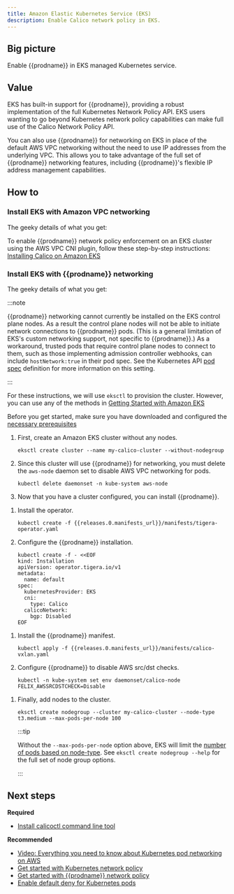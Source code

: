 ```yaml
---
title: Amazon Elastic Kubernetes Service (EKS)
description: Enable Calico network policy in EKS.
---
```



## Big picture

Enable {{prodname}} in EKS managed Kubernetes service.

## Value

EKS has built-in support for {{prodname}}, providing a robust implementation of the full Kubernetes Network Policy API. EKS users wanting to go beyond Kubernetes network policy capabilities can make full use of the Calico Network Policy API.

You can also use {{prodname}} for networking on EKS in place of the default AWS VPC networking without the need to use IP addresses from the underlying VPC. This allows you to take advantage of the full set of {{prodname}} networking features, including {{prodname}}'s flexible IP address management capabilities.

## How to

### Install EKS with Amazon VPC networking

The geeky details of what you get:

<GeekDetails
  prodname='{{prodname}}'
  details='Policy:Calico,IPAM:AWS,CNI:AWS,Overlay:No,Routing:VPC Native,Datastore:Kubernetes'
/>

To enable {{prodname}} network policy enforcement on an EKS cluster using the AWS VPC CNI plugin, follow these step-by-step instructions: [Installing Calico on Amazon EKS](https://docs.aws.amazon.com/eks/latest/userguide/calico.html)

### Install EKS with {{prodname}} networking

The geeky details of what you get:

<GeekDetails
  prodname='{{prodname}}'
  details='Policy:Calico,IPAM:Calico,CNI:Calico,Overlay:VXLAN,Routing:Calico,Datastore:Kubernetes'
/>

:::note

{{prodname}} networking cannot currently be installed on the EKS control plane nodes. As a result the control plane nodes
will not be able to initiate network connections to {{prodname}} pods. (This is a general limitation of EKS's custom networking support,
not specific to {{prodname}}.) As a workaround, trusted pods that require control plane nodes to connect to them, such as those implementing
admission controller webhooks, can include `hostNetwork:true` in their pod spec. See the Kubernetes API
[pod spec](https://kubernetes.io/docs/reference/generated/kubernetes-api/v1.21/#podspec-v1-core)
definition for more information on this setting.

:::

For these instructions, we will use `eksctl` to provision the cluster. However, you can use any of the methods in [Getting Started with Amazon EKS](https://docs.aws.amazon.com/eks/latest/userguide/getting-started.html)

Before you get started, make sure you have downloaded and configured the [necessary prerequisites](https://docs.aws.amazon.com/eks/latest/userguide/getting-started-eksctl.html#eksctl-prereqs)

1. First, create an Amazon EKS cluster without any nodes.

   ```batch
   eksctl create cluster --name my-calico-cluster --without-nodegroup
   ```

1. Since this cluster will use {{prodname}} for networking, you must delete the `aws-node` daemon set to disable AWS VPC networking for pods.

   ```batch
   kubectl delete daemonset -n kube-system aws-node
   ```

1. Now that you have a cluster configured, you can install {{prodname}}.

<Tabs>
<TabItem label="Operator" value="Operator-0">

1. Install the operator.

   ```batch
   kubectl create -f {{releases.0.manifests_url}}/manifests/tigera-operator.yaml
   ```

1. Configure the {{prodname}} installation.

   ```batch
   kubectl create -f - <<EOF
   kind: Installation
   apiVersion: operator.tigera.io/v1
   metadata:
     name: default
   spec:
     kubernetesProvider: EKS
     cni:
       type: Calico
     calicoNetwork:
       bgp: Disabled
   EOF
   ```

</TabItem>
<TabItem label="Manifest" value="Manifest-1">

1. Install the {{prodname}} manifest.

   ```batch
   kubectl apply -f {{releases.0.manifests_url}}/manifests/calico-vxlan.yaml
   ```

1. Configure {{prodname}} to disable AWS src/dst checks.

   ```batch
   kubectl -n kube-system set env daemonset/calico-node FELIX_AWSSRCDSTCHECK=Disable
   ```

</TabItem>
</Tabs>

1. Finally, add nodes to the cluster.

   ```batch
   eksctl create nodegroup --cluster my-calico-cluster --node-type t3.medium --max-pods-per-node 100
   ```

   :::tip

   Without the `--max-pods-per-node` option above, EKS will limit the [number of pods based on node-type](https://github.com/awslabs/amazon-eks-ami/blob/master/files/eni-max-pods.txt). See `eksctl create nodegroup --help` for the full set of node group options.

   :::

## Next steps

**Required**

- [Install calicoctl command line tool](../../../operations/calicoctl/install.mdx)

**Recommended**

- [Video: Everything you need to know about Kubernetes pod networking on AWS](https://www.projectcalico.org/everything-you-need-to-know-about-kubernetes-pod-networking-on-aws/)
- [Get started with Kubernetes network policy](../../../network-policy/get-started/kubernetes-policy/kubernetes-network-policy.mdx)
- [Get started with {{prodname}} network policy](../../../network-policy/get-started/calico-policy/calico-network-policy.mdx)
- [Enable default deny for Kubernetes pods](../../../network-policy/get-started/kubernetes-default-deny.mdx)
